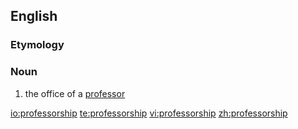 ==English==

===Etymology===
{{suffix|professor|ship}}

===Noun===
{{en-noun}}

# the office of a [[professor]]

[[io:professorship]]
[[te:professorship]]
[[vi:professorship]]
[[zh:professorship]]